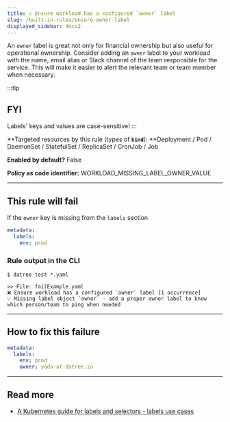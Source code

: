 ```yaml
---
title: ☑️ Ensure workload has a configured `owner` label
slug: /built-in-rules/ensure-owner-label
displayed_sidebar: docs2
---
```


An `owner` label is great not only for financial ownership but also useful for operational ownership. Consider adding an `owner` label to your workload with the name, email alias or Slack channel of the team responsible for the service. This will make it easier to alert the relevant team or team member when necessary.

:::tip

## FYI

Labels' keys and values are case-sensitive!
:::

**Targeted resources by this rule (types of **`kind`**): **Deployment / Pod / DaemonSet / StatefulSet / ReplicaSet / CronJob / Job

**Enabled by default?** False

**Policy as code identifier:** WORKLOAD_MISSING_LABEL_OWNER_VALUE

---

## This rule will fail

If the `owner` key is missing from the `labels` section

```yaml
metadata:
  labels:
    env: prod
```

### Rule output in the CLI

```terminal
$ datree test *.yaml

>> File: failExample.yaml
❌ Ensure workload has a configured `owner` label [1 occurrence]
💡 Missing label object `owner` - add a proper owner label to know which person/team to ping when needed
```

---

## How to fix this failure

```yaml
metadata:
  labels:
    env: prod
    owner: yoda-at-datree.io
```

---

## Read more

- [A Kubernetes guide for labels and selectors - labels use cases](https://www.datree.io/resources/a-kubernetes-guide-for-labels-and-selectors#anchor5)
